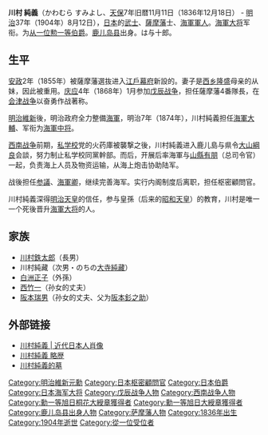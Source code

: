 {{Refimprove|time=2018-02-27T06:44:28+00:00}}
{{Infobox officeholder
| name = 川村 純義
| nickname=
| image = SumiyoshiKawamura.jpg
| width = 200px | caption = 
| nationality = 
| ethnicity = 
| birth_date= {{birth date|1836|12|18}}
| birth_place = {{Flagicon|JPN}} [[薩摩国|薩摩国]]
| death_date = {{death date and age|1904|8|12|1836|12|18}}
| death_place = 
| allegiance= 
|branch= 
| serviceyears= 
| rank=[[image:OF-8_-_Kaigun_Taisho.gif|25px]] [[海軍大将|海軍大将]]（死後晋升）
| commands=
| unit=
| battles= 
| awards=
| relations=
| spouse = 
| children     = 
| profession = 
| religion = 
| signature = 
| party = 
}}
'''川村 純義'''（かわむら すみよし、[[天保_(日本)|天保]]7年旧暦11月11日（1836年12月18日） - [[明治|明治]]37年（1904年）8月12日），[[日本|日本]]的[[武士|武士]]、[[薩摩藩|薩摩藩]]士、[[大日本帝国海軍|海軍]][[軍人|軍人]]。[[海軍大将|海軍大将]]军衔。{{tsl|ja|栄典|荣典}}为[[从一位|从一位]][[勲一等旭日桐花大綬章|勲一等]][[伯爵|伯爵]]。[[鹿儿岛县|鹿儿岛县]]出身。{{tsl|ja|仮名 (通称)|仮名 (通称)|通称}}は与十郎。

== 生平 ==
[[安政|安政]]2年（1855年）被薩摩藩選抜进入[[江戶幕府|江戶幕府]]新設的{{tsl|ja|長崎海軍伝習所|長崎海軍传习所}}。妻子是[[西乡隆盛|西乡隆盛]]母亲的从妹，因此被重用。[[庆应|庆应]]4年（1868年）1月参加[[戊辰战争|戊辰战争]]，担任薩摩藩4番隊長，在[[会津战争|会津战争]]以奋勇作战著称。

[[明治維新|明治維新]]後，明治政府全力整備[[海軍|海軍]]，明治7年（1874年），川村純義担任[[海軍大輔|海軍大輔]]、军衔为[[海軍中将|海軍中将]]。

[[西南战争|西南战争]]前期，[[私学校|私学校]]党的火药庫被襲撃之後，川村純義进入鹿儿島与県令[[大山綱良|大山綱良]]会談，努力制止私学校同黨幹部。而后，开展后率海軍与[[山縣有朋|山縣有朋]]（总司令官）一起，负责海上人员及物资运输，从海上炮击协助陆军。

战後担任[[参議|参議]]、[[海軍卿|海軍卿]]，继续完善海军。实行内阁制度后离职，担任枢密顧問官。

川村純義深得[[明治天皇|明治天皇]]的信任，参与皇孫（后来的[[昭和天皇|昭和天皇]]）的教育，川村是唯一一个死後晋升[[海軍大将|海軍大将]]的人。

== 家族 ==
* [[川村鉄太郎|川村鉄太郎]]（長男）
* 川村純藏（次男・のちの[[大寺純藏|大寺純藏]]）
* [[白洲正子|白洲正子]]（外孫）
* [[西竹一|西竹一]]（孙女的丈夫）
* [[阪本瑞男|阪本瑞男]]（孙女的丈夫、父为[[阪本さん之助|阪本釤之助]]）

== 外部链接 ==
*[http://www.ndl.go.jp/portrait/datas/63.html?c=0 川村純義 | 近代日本人肖像] {{Wayback|url=http://www.ndl.go.jp/portrait/datas/63.html?c=0 |date=20130106052753 }}
*[https://web.archive.org/web/20110105165814/http://www007.upp.so-net.ne.jp/togo/human/ka/sumiyosi.html 川村純義 略歴]
*[http://www6.plala.or.jp/guti/cemetery/PERSON/K/kawamura_s.html 川村純義的墓] {{Wayback|url=http://www6.plala.or.jp/guti/cemetery/PERSON/K/kawamura_s.html |date=20200821080906 }}


{{start box}}
{{s-off}}
{{succession box 
| title  = {{Flagicon|日本}} [[海軍省#海軍卿(太政官政府)|海軍卿]]
    | years  = 第2代：1878年5月14日 - 1880年2月28日<br/>第4代：1881年4月7日 - 1885年12月22日
    | before = <small>（1875年4月25日[[勝海舟|勝海舟]]離任後空席）</small><br/>榎本武揚
    | after  = [[榎本武揚|榎本武揚]]<br/>初代[[日本海军大臣|海軍大臣]]：[[西乡从道|西乡从道]]
}}
{{End box}}

{{海軍大臣}}
{{日本海軍大將}}
{{Authority control}}
{{DEFAULTSORT:Kawamura Sumiyoshi}}
[[Category:明治維新元勳|Category:明治維新元勳]]
[[Category:日本枢密顧問官|Category:日本枢密顧問官]]
[[Category:日本伯爵|Category:日本伯爵]]
[[Category:日本海军大将|Category:日本海军大将]]
[[Category:戊辰战争人物|Category:戊辰战争人物]]
[[Category:西南战争人物|Category:西南战争人物]]
[[Category:勳一等旭日桐花大綬章獲得者|Category:勳一等旭日桐花大綬章獲得者]]
[[Category:勳一等旭日大綬章獲得者|Category:勳一等旭日大綬章獲得者]]
[[Category:鹿儿岛县出身人物|Category:鹿儿岛县出身人物]]
[[Category:萨摩藩人物|Category:萨摩藩人物]]
[[Category:1836年出生|Category:1836年出生]]
[[Category:1904年逝世|Category:1904年逝世]]
[[Category:從一位受位者|Category:從一位受位者]]